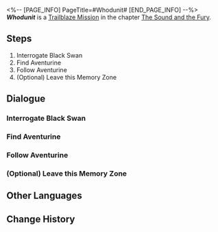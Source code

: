 <%-- [PAGE_INFO]
PageTitle=#Whodunit#
[END_PAGE_INFO] --%>
{{Stub|Dialogue.}}
{{Mission Infobox
|id            = 1030801
|title         = 
|image         = <!--Mission Whodunit.png-->
|type          = Trailblaze
|event_name    = 
|chapter       = The Sound and the Fury
|requirements  = [[Trailblaze Mission]] ''[[Whodunit]]'' completed
|summary       = <!--official mission summary from Fate's Atlas-->
|characters    = Aventurine; Black Swan; Trailblazer
|startLocation = [[Penacony]] - [[The Reverie (Dreamscape)]]
|world         = Penacony
|area          = The Reverie (Dreamscape)
|prev          = 
|next          = 
|exp           = 700
|credits       = 120000
|stellarJade   = 90
|other         = {{Card List|1=Traveler's Guide*12; Destiny's Threads Forewoven*1 { text = Destiny's Threads Forewoven }; Clock Credits*350; "Nevermore"*1 { text = "Nevermore" }}}
}}
'''''Whodunit''''' is a [[Trailblaze Mission]] in the chapter [[The Sound and the Fury]].

==Steps==
# Interrogate Black Swan
# Find Aventurine
# Follow Aventurine
# (Optional) Leave this Memory Zone

<!--
==Gameplay Notes==

--><!--
==Trial Character==

-->
==Dialogue==
{{Stub Dialogue}}
===Interrogate Black Swan===
{{Mission Description|type=trailblaze|location=The Reverie (Dreamscape)|As Acheron wages a ferocious battle against the Stellaron Hunter, Black Swan abducts you and takes you before Aventurine. Aventurine expresses his request to you, but you still cannot shake off your shock and the (to an extent) rage at being betrayed.<br />Perhaps you should ask the Memokeeper just what she is planning.}}
{{Dialogue Start}}
:{{tx}}
{{Dialogue End}}

===Find Aventurine===
{{Mission Description|type=trailblaze|location=<!--to be added-->|update|The Memokeeper similarly expresses mistrust of Aventurine, but convinces you that it is for the greater good. You decide to go and see what this truth that he speaks of is &mdash; the truth that could "overturn Penacony."}}
{{Dialogue Start}}
:{{tx}}
{{Dialogue End}}

===Follow Aventurine===
{{Mission Description|type=trailblaze|location=<!--to be added-->|update|The "truth that could overturn Penacony" is just ahead... Good luck.}}
{{Dialogue Start}}
:{{tx}}
{{Dialogue End}}

===(Optional) Leave this Memory Zone===
{{Dialogue Start}}
:{{tx}}
{{Dialogue End}}

==Other Languages==
{{Other Languages
|en   = Whodunit
|zhs  = 是谁杀死了…
|zht  = 是誰殺死了……
|ja   = 誰が殺した…
|ko   = 누가 죽였는가…
|es   = ¿Quién es el culpable?
|fr   = Les Experts : Penacony
|ru   = А убийца кто?..
|th   = ใครคือผู้เข่นฆ่า...
|vi   = Ai Là Thủ Phạm...
|de   = Wer ist der Mörder?
|id   = Siapa yang Menghabisi ....
|pt   = Quem foi?
}}

==Change History==
{{Change History|2.0}}
